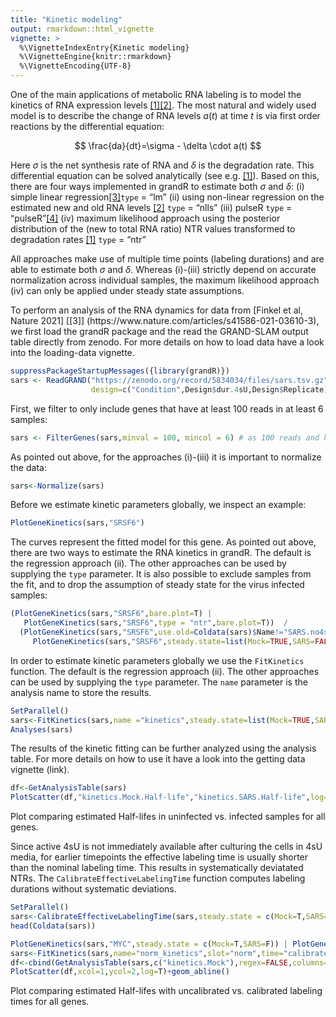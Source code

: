 ```yaml
---
title: "Kinetic modeling"
output: rmarkdown::html_vignette
vignette: >
  %\VignetteIndexEntry{Kinetic modeling}
  %\VignetteEngine{knitr::rmarkdown}
  %\VignetteEncoding{UTF-8}
---
```


One of the main applications of metabolic RNA labeling is to model the kinetics of RNA expression levels [[1]](https://doi.org/10.1093/bioinformatics/bty256)[[2]](https://doi.org/10.1016/j.molcel.2021.06.016). The most natural and widely used model is to describe the change of RNA levels $a(t)$ at time $t$ is via first order reactions by the differential equation:

$$
\frac{da}{dt}=\sigma - \delta \cdot a(t)
$$

Here $\sigma$ is the net synthesis rate of RNA and $\delta$ is the degradation rate. This differential equation can be solved analytically (see e.g. [[1]](https://doi.org/10.1093/bioinformatics/bty256)). Based on this, there are four ways implemented in grandR to estimate both $\sigma$ and $\delta$:
(i) simple linear regression[[3]](https://www.nature.com/articles/s41586-021-03610-3)`type` = "lm"
(ii) using non-linear regression on the estimated new and old RNA levels [[2]](https://doi.org/10.1016/j.molcel.2021.06.016) `type` = "nlls"
(iii) pulseR `type` = "pulseR"[[4]](https://doi.org/10.3390/genes9120619)
(iv) maximum likelihood approach using the posterior distribution of the (new to total RNA ratio) NTR values transformed to degradation rates  [[1]](https://doi.org/10.1093/bioinformatics/bty256)  `type` = "ntr"

All approaches make use of multiple time points (labeling durations) and are able to estimate both $\sigma$ and $\delta$. Whereas (i)-(iii) strictly depend on accurate normalization across individual samples, the maximum likelihood approach (iv) can only be applied under steady state assumptions.

To perform an analysis of the RNA dynamics for data from [Finkel et al, Nature 2021] [[3]] (https://www.nature.com/articles/s41586-021-03610-3), we first load the grandR package and the read the GRAND-SLAM output table directly from zenodo. For more details on how to load data have a look into the loading-data vignette.

```r
suppressPackageStartupMessages({library(grandR)})
sars <- ReadGRAND("https://zenodo.org/record/5834034/files/sars.tsv.gz",
                  design=c("Condition",Design$dur.4sU,Design$Replicate))
```


First, we filter to only include genes that have at least 100 reads in at least 6 samples:
```r
sars <- FilterGenes(sars,minval = 100, mincol = 6) # as 100 reads and half of the sample is the default, this is identical to sars <- FilterGenes(sars)
```


As pointed out above, for the approaches (i)-(iii) it is important to normalize the data:
```r
sars<-Normalize(sars)
```

Before we estimate kinetic parameters globally, we inspect an example:
```r
PlotGeneKinetics(sars,"SRSF6")
```

The curves represent the fitted model for this gene. As pointed out above, there are two ways to estimate the RNA kinetics in grandR. The default is the regression approach (ii). The other approaches can be used by supplying the `type` parameter. It is also possible to exclude samples from the fit, and to drop the assumption of steady state for the virus infected samples:
```r
(PlotGeneKinetics(sars,"SRSF6",bare.plot=T) |
   PlotGeneKinetics(sars,"SRSF6",type = "ntr",bare.plot=T))  /
  (PlotGeneKinetics(sars,"SRSF6",use.old=Coldata(sars)$Name!="SARS.no4sU.A",bare.plot=T) |
     PlotGeneKinetics(sars,"SRSF6",steady.state=list(Mock=TRUE,SARS=FALSE),bare.plot=T))
```

In order to estimate kinetic parameters globally we use the `FitKinetics` function. The default is the regression approach (ii). The other approaches can be used by supplying the `type` parameter. The `name` parameter is the analysis name to store the results.
```r
SetParallel()
sars<-FitKinetics(sars,name ="kinetics",steady.state=list(Mock=TRUE,SARS=FALSE))
Analyses(sars)
```

The results of the kinetic fitting can be further analyzed using the analysis table. For more details on how to use it have a look into the getting data vignette (link).

```r
df<-GetAnalysisTable(sars)
PlotScatter(df,"kinetics.Mock.Half-life","kinetics.SARS.Half-life",log=T)+geom_abline()
```
Plot comparing estimated Half-lifes in uninfected vs. infected samples for all genes.

Since active 4sU is not immediately available after culturing the cells in 4sU media, for earlier timepoints the effective labeling time is usually shorter than the nominal labeling time. This results in systematically deviatated NTRs. The `CalibrateEffectiveLabelingTime` function computes labeling durations without systematic deviations.
 

```r
SetParallel()
sars<-CalibrateEffectiveLabelingTime(sars,steady.state = c(Mock=T,SARS=F))
head(Coldata(sars))
```

```r
PlotGeneKinetics(sars,"MYC",steady.state = c(Mock=T,SARS=F)) | PlotGeneKinetics(sars,"MYC",time = "calibrated_time",steady.state = c(Mock=T,SARS=F))
sars<-FitKinetics(sars,name="norm_kinetics",slot="norm",time="calibrated_time",steady.state = c(Mock=T,SARS=F))
df<-cbind(GetAnalysisTable(sars,c("kinetics.Mock"),regex=FALSE,columns="rmse",gene.info = FALSE),GetAnalysisTable(sars,c("norm_kinetics.Mock"),regex=FALSE,columns="rmse",gene.info = FALSE))
PlotScatter(df,xcol=1,ycol=2,log=T)+geom_abline()
```

Plot comparing estimated Half-lifes with uncalibrated vs. calibrated labeling times for all genes.
